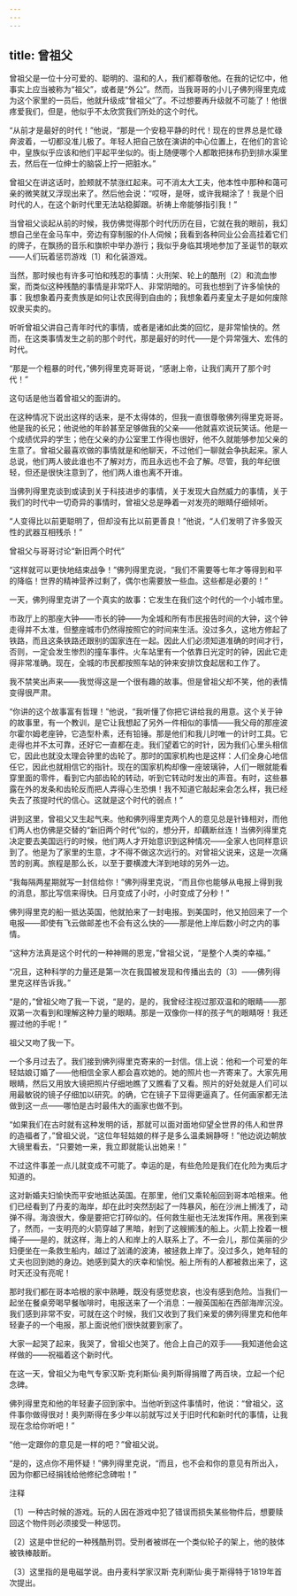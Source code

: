 ```yaml
---
---
---
```

title: 曾祖父
---



曾祖父是一位十分可爱的、聪明的、温和的人，我们都尊敬他。在我的记忆中，他事实上应当被称为“祖父”，或者是“外公”。然而，当我哥哥的小儿子佛列得里克成为这个家里的一员后，他就升级成“曾祖父”了。不过想要再升级就不可能了！他很疼爱我们，但是，他似乎不太欣赏我们所处的这个时代。

“从前才是最好的时代！”他说，“那是一个安稳平静的时代！现在的世界总是忙碌奔波着，一切都没准儿极了。年轻人把自己放在演讲的中心位置上，在他们的言论中，皇族似乎应该和他们平起平坐似的。街上随便哪个人都敢把抹布扔到排水渠里去，然后在一位绅士的脑袋上拧一把脏水。”

曾祖父在讲这话时，脸颊就不禁涨红起来。可不消太大工夫，他本性中那种和蔼可亲的微笑就又浮现出来了。然后他会说：“哎呀，是呀，或许我糊涂了！我是个旧时代的人，在这个新时代里无法站稳脚跟。祈祷上帝能够指引我！”

当曾祖父谈起从前的时候，我仿佛觉得那个时代历历在目，它就在我的眼前，我幻想自己坐在金马车中，旁边有穿制服的仆人伺候；我看到各种同业公会高挂着它们的牌子，在飘扬的音乐和旗帜中举办游行；我似乎身临其境地参加了圣诞节的联欢——人们玩着惩罚游戏〔1〕和化装游戏。

当然，那时候也有许多可怕和残忍的事情：火刑架、轮上的酷刑〔2〕和流血惨案，而类似这种残酷的事情是非常吓人、非常阴暗的。可我也想到了许多愉快的事：我想象着丹麦贵族是如何让农民得到自由的；我想象着丹麦皇太子是如何废除奴隶买卖的。

听听曾祖父讲自己青年时代的事情，或者是诸如此类的回忆，是非常愉快的。然而，在这类事情发生之前的那个时代，那是最好的时代——是个异常强大、宏伟的时代。

“那是一个粗暴的时代，”佛列得里克哥哥说，“感谢上帝，让我们离开了那个时代！”

这句话是他当着曾祖父的面讲的。

在这种情况下说出这样的话来，是不太得体的，但我一直很尊敬佛列得里克哥哥。他是我的长兄；他说他的年龄甚至足够做我的父亲——他就喜欢说玩笑话。他是一个成绩优异的学生；他在父亲的办公室里工作得也很好，他不久就能够参加父亲的生意了。曾祖父最喜欢做的事情就是和他聊天，不过他们一聊就会争执起来。家人总说，他们两人彼此谁也不了解对方，而且永远也不会了解。尽管，我的年纪很轻，但还是很快注意到了，他们两人谁也离不开谁。

当佛列得里克谈到或读到关于科技进步的事情，关于发现大自然威力的事情，关于我们的时代中一切奇异的事情时，曾祖父总是睁着一对发亮的眼睛仔细倾听。

“人变得比以前更聪明了，但却没有比以前更善良！”他说，“人们发明了许多毁灭性的武器互相残杀！”



曾祖父与哥哥讨论“新旧两个时代”

“这样就可以更快地结束战争！”佛列得里克说，“我们不需要等七年才等得到和平的降临！世界的精神营养过剩了，偶尔也需要放一些血。这些都是必要的！”

一天，佛列得里克讲了一个真实的故事：它发生在我们这个时代的一个小城市里。

市政厅上的那座大钟——市长的钟——为全城和所有市民报告时间的大钟，这个钟走得并不太准，但整座城市仍然得按照它的时间来生活。没过多久，这地方修起了铁路，而且这条铁路还跟别的国家连在一起。因此人们必须知道准确的时间才行，否则，一定会发生惨烈的撞车事件。火车站里有一个依靠日光定时的钟，因此它走得非常准确。现在，全城的市民都按照车站的钟来安排饮食起居和工作了。

我不禁笑出声来——我觉得这是一个很有趣的故事。但是曾祖父却不笑，他的表情变得很严肃。

“你讲的这个故事富有哲理！”他说，“我听懂了你把它讲给我的用意。这个关于钟的故事里，有一个教训，是它让我想起了另外一件相似的事情——我父母的那座波尔霍尔姆老座钟，它造型朴素，还有铅锤。那是他们和我儿时唯一的计时工具。它走得也并不太可靠，还好它一直都在走。我们望着它的时针，因为我们心里头相信它，因此也就没太理会钟里的齿轮了。那时的国家机构也是这样：人们全身心地信任它，因此也就相信它的指针。现在的国家机构却像一座玻璃钟，人们一眼就能看穿里面的零件，看到它内部齿轮的转动，听到它转动时发出的声音。有时，这些暴露在外的发条和齿轮反而把人弄得心生恐惧！我不知道它敲起来会怎么样，我已经失去了孩提时代的信心。这就是这个时代的弱点！”

讲到这里，曾祖父又生起气来。他和佛列得里克两个人的意见总是针锋相对，而他们两人也仿佛是交替的“新旧两个时代”似的，想分开，却藕断丝连！当佛列得里克决定要去美国远行的时候，他们两人才开始意识到这种情况——全家人也同样意识到了。他是为了家里的生意，才不得不做这次远行的。对曾祖父说来，这是一次痛苦的别离。旅程是那么长，以至于要横渡大洋到地球的另外一边。

“我每隔两星期就写一封信给你！”佛列得里克说，“而且你也能够从电报上得到我的消息，那比写信来得快。日月变成了小时，小时变成了分秒！”

佛列得里克的船一抵达英国，他就拍来了一封电报。到美国时，他又拍回来了一个电报——即使有飞云做邮差也不会有这么快的——那是他上岸后数小时之内的事情。

“这种方法真是这个时代的一种神赐的恩宠，”曾祖父说，“是整个人类的幸福。”

“况且，这种科学的力量还是第一次在我国被发现和传播出去的〔3〕——佛列得里克这样告诉我。”

“是的，”曾祖父吻了我一下说，“是的，是的，我曾经注视过那双温和的眼睛——那双第一次看到和理解这种力量的眼睛。那是一双像你一样的孩子气的眼睛呀！我还握过他的手呢！”

祖父又吻了我一下。

一个多月过去了。我们接到佛列得里克寄来的一封信。信上说：他和一个可爱的年轻姑娘订婚了——他相信全家人都会喜欢她的。她的照片也一齐寄来了。大家先用眼睛，然后又用放大镜把照片仔细地瞧了又瞧看了又看。照片的好处就是人们可以用最敏锐的镜子仔细加以研究。的确，它在镜子下显得更逼真了。任何画家都无法做到这一点——哪怕是古时最伟大的画家也做不到。

“如果我们在古时就有这种发明的话，那就可以面对面地仰望全世界的伟人和世界的造福者了，”曾祖父说，“这位年轻姑娘的样子是多么温柔娴静呀！”他边说边朝放大镜里看去，“只要她一来，我立即就能认出她来！”

不过这件事差一点儿就变成不可能了。幸运的是，有些危险是我们在化险为夷后才知道的。

这对新婚夫妇愉快而平安地抵达英国。在那里，他们又乘轮船回到哥本哈根来。他们已经看到了丹麦的海岸，却在此时突然刮起了一阵暴风，船在沙洲上搁浅了，动弹不得。海浪很大，像是要把它打碎似的。任何救生艇也无法发挥作用。黑夜到来了，然而，一支明亮的火箭穿越了黑暗，射到了这艘搁浅的船上。火箭上拴着一根绳子——是的，就这样，海上的人和岸上的人联系上了。不一会儿，那位美丽的少妇便坐在一条救生船内，越过了汹涌的波涛，被拯救上岸了。没过多久，她年轻的丈夫也回到她的身边。她感到莫大的庆幸和愉悦。船上所有的人都被救出来了，这时天还没有亮呢！

那时我们都在哥本哈根的家中熟睡，既没有感觉悲哀，也没有感到危险。当我们一起坐在餐桌旁喝早餐咖啡时，电报送来了一个消息：一艘英国船在西部海岸沉没。我们感到非常不安，可就在这个时候，我们又收到了我们亲爱的佛列得里克和他年轻妻子的一个电报，那上面说他们很快就要到家了。

大家一起哭了起来，我哭了，曾祖父也哭了。他合上自己的双手——我知道他会这样做的——祝福着这个新时代。

在这一天，曾祖父为电气专家汉斯·克利斯仙·奥列斯得捐赠了两百块，立起一个纪念碑。

佛列得里克和他的年轻妻子回到家中。当他听到这件事情时，他说：“曾祖父，这件事你做得很对！奥列斯得在多少年以前就写过关于旧时代和新时代的事情，让我现在念给你听吧！”

“他一定跟你的意见是一样的吧？”曾祖父说。

“是的，这点你不用怀疑！”佛列得里克说，“而且，也不会和你的意见有所出入，因为你都已经捐钱给他修纪念碑啦！”

注释

〔1〕一种古时候的游戏。玩的人因在游戏中犯了错误而损失某些物件后，想要赎回这个物件则必须接受一种惩罚。

〔2〕这是中世纪的一种残酷刑罚。受刑者被绑在一个类似轮子的架上，他的肢体被铁棒敲断。

〔3〕这里指的是电磁学说。由丹麦科学家汉斯·克利斯仙·奥于斯得特于1819年首次提出。